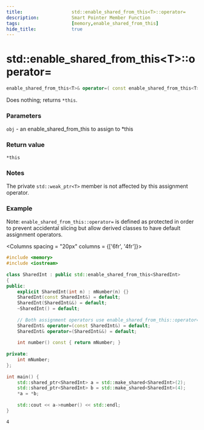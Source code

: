 ```yaml
---
title:                  std::enable_shared_from_this<T>::operator=
description:            Smart Pointer Member Function
tags:                   [memory,enable_shared_from_this]
hide_title:             true
---
```



# std::enable_shared_from_this&lt;T>::operator=

```cpp
enable_shared_from_this<T>& operator=( const enable_shared_from_this<T> &obj ) noexcept;
```
Does nothing; returns `*this`.

### Parameters
`obj`	-	an enable_shared_from_this to assign to *this
### Return value
`*this`

### Notes
The private `std::weak_ptr<T>` member is not affected by this assignment operator.

### Example
Note: `enable_shared_from_this::operator=` is defined as protected in order to prevent accidental slicing but allow derived classes to have default assignment operators.

<Columns spacing = "20px" columns =  {['6fr', '4fr']}>
<div>

```cpp
#include <memory>
#include <iostream>
 
class SharedInt : public std::enable_shared_from_this<SharedInt>
{
public:
    explicit SharedInt(int n) : mNumber(n) {}
    SharedInt(const SharedInt&) = default;
    SharedInt(SharedInt&&) = default;
    ~SharedInt() = default;
 
    // Both assignment operators use enable_shared_from_this::operator=
    SharedInt& operator=(const SharedInt&) = default;
    SharedInt& operator=(SharedInt&&) = default;
 
    int number() const { return mNumber; }
 
private:
    int mNumber;
};
 
int main() {
    std::shared_ptr<SharedInt> a = std::make_shared<SharedInt>(2);
    std::shared_ptr<SharedInt> b = std::make_shared<SharedInt>(4);
    *a = *b;
 
    std::cout << a->number() << std::endl;
}
```

</div>
<div>

```plaintext title="Result"
4
```


</div>
</Columns>